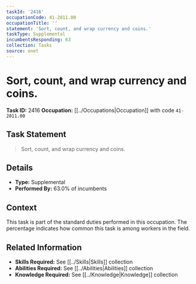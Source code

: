 ```yaml
---
taskId: '2416'
occupationCode: 41-2011.00
occupationTitle: ''
statement: 'Sort, count, and wrap currency and coins.'
taskType: Supplemental
incumbentsResponding: 63
collection: Tasks
source: onet
---
```

# Sort, count, and wrap currency and coins.

**Task ID:** 2416
**Occupation:** [[../Occupations|Occupation]] with code `41-2011.00`

## Task Statement

> Sort, count, and wrap currency and coins.

## Details

- **Type:** Supplemental
- **Performed By:** 63.0% of incumbents

## Context

This task is part of the standard duties performed in this occupation. The percentage indicates how common this task is among workers in the field.

## Related Information

- **Skills Required:** See [[../Skills|Skills]] collection
- **Abilities Required:** See [[../Abilities|Abilities]] collection
- **Knowledge Required:** See [[../Knowledge|Knowledge]] collection
